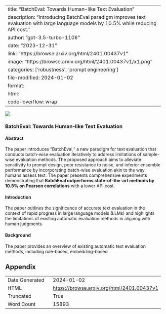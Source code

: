 
---
title: "BatchEval: Towards Human-like Text Evaluation"
description: "Introducing BatchEval paradigm improves text evaluation with large language models by 10.5% while reducing API cost."
author: "gpt-3.5-turbo-1106"
date: "2023-12-31"
link: "https://browse.arxiv.org/html/2401.00437v1"
image: "https://browse.arxiv.org/html/2401.00437v1/x1.png"
categories: ['robustness', 'prompt engineering']
file-modified: 2024-01-02
format:
  html:
    code-overflow: wrap
---

![](https://browse.arxiv.org/html/2401.00437v1/x1.png)

### BatchEval: Towards Human-like Text Evaluation

#### Abstract
The paper introduces "BatchEval," a new paradigm for text evaluation that conducts batch-wise evaluation iteratively to address limitations of sample-wise evaluation methods. The proposed approach aims to alleviate sensitivity to prompt design, poor resistance to noise, and inferior ensemble performance by incorporating batch-wise evaluation akin to the way humans assess text. The paper presents comprehensive experiments demonstrating that **BatchEval outperforms state-of-the-art methods by 10.5% on Pearson correlations** with a lower API cost.

#### Introduction
The paper outlines the significance of accurate text evaluation in the context of rapid progress in large language models (LLMs) and highlights the limitations of existing automatic evaluation methods in aligning with human judgments.

#### Background
The paper provides an overview of existing automatic text evaluation methods, including rule-based, embedding-based

## Appendix

|          |          |
|----------|----------|
| Date Generated     | 2024-01-02       |
| HTML     | [https://browse.arxiv.org/html/2401.00437v1](https://browse.arxiv.org/html/2401.00437v1)       |
| Truncated       | True       |
| Word Count       | 15893       |